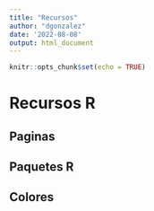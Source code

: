 ```yaml
---
title: "Recursos"
author: "dgonzalez"
date: '2022-08-08'
output: html_document
---
```


```r
knitr::opts_chunk$set(echo = TRUE)
```

# Recursos R


## Paginas


## Paquetes R


## Colores

